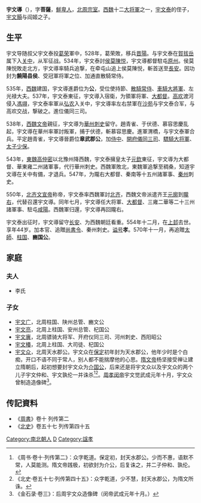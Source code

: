 '''宇文導'''（{{bd|511年||554年||catIdx=Y}}），字'''菩薩'''，[[鮮卑人|鮮卑人]]，[[北周|北周]][[宗室|宗室]]。[[西魏|西魏]]十二[[大将军_(中国)|大将軍]]之一，[[宇文泰|宇文泰]]的侄子，[[宇文顥|宇文顥]]与阎姬之子。

==生平==
宇文导随叔父宇文泰投[[葛荣|葛荣]]軍中，528年，葛荣敗，移兵[[太原市|晋陽]]。与宇文泰在[[賀拔岳|賀拔岳]]属下入[[渭河平原|关中]]，从军征战。534年，宇文泰討[[侯莫陳悦|侯莫陳悦]]，宇文導都督駐屯[[原州|原州]]。侯莫陳悦敗走北方，宇文導率騎兵追撃，在牵屯山追上侯莫陳悦，斬首送至[[長安|長安]]。因功封为'''饒陽县侯'''、受冠軍将軍之位、加通直散騎常侍。

535年，[[西魏|西魏]]建国，宇文導進爵位为'''公'''，受位使持節、[[散騎常侍|散騎常侍]]、[[車騎大將軍|車騎大將軍]]、左光禄大夫。537年，宇文泰東征，宇文導入宿衛，为領軍将軍、[[大都督|大都督]]。[[高欢|高欢]]渡河侵入[[左馮翊|馮翊]]，宇文泰率軍从[[弘农郡|弘农]]入关中，宇文導率左右禁軍在[[沙苑|沙苑]]与宇文泰合军，与高欢交战，撃破之。進位儀同三司。

538年，[[元宝炬|西魏文帝]]親征，宇文導为[[华州_(华县)|華州]][[刺史|刺史]]留守。趙青雀、于伏德、慕容思慶乱起，宇文導在華州率軍討叛軍，捕于伏德，斬慕容思慶。進軍渭橋，与宇文泰軍合兵。平定趙青雀，宇文導晉爵位'''章武郡公'''，加[[侍中|侍中]]、[[開府儀同三司|開府儀同三司]]、[[骠骑将军|驃騎大将軍]]、[[太子少保|太子少保]]。

543年，[[東魏|東魏]][[高仲密|高仲密]]以北豫州降西魏，宇文泰擁皇太子[[元欽|元欽]]東征，宇文導为大都督、華東雍二州諸軍事，代行華州刺史。西魏軍敗北，東魏軍追撃至稠桑，知道宇文導在关中有備，才退兵。547年，为隴右大都督、秦南等十五州諸軍事、[[秦州|秦州]]刺史。

550年，[[齐文宣帝|北齐文宣帝]]称帝，宇文泰率西魏軍討[[北齐|北齐]]，西魏文帝派遣齐王[[元廓|元廓]]到[[隴右|隴右]]，代替召還宇文導。同年七月，宇文導任大将軍、[[大都督|大都督]]、三雍二華等二十三州諸軍事、駐屯[[咸陽|咸陽]]。西魏軍归還，宇文導再回隴右。

宇文泰出征时，宇文導留守[[长安|长安]]、为西魏朝廷看重。554年十二月，在[[上邽|上邽]]去世。享年44岁。加本官、追贈[[尚書令|尚書令]]、秦州刺史。[[谥号|谥号]]'''孝'''。570年十一月，再追贈[[太師|太師]]、[[柱国|柱国]]、'''豳国公'''。

==家庭==
===夫人===
*李氏

===子女===
*[[宇文广|宇文广]]，北周柱国、陕州总管、豳文公
*[[宇文亮|宇文亮]]，北周上柱国、安州总管、杞国公
*[[宇文廙|宇文廙]]，北周骠骑大将军、开府仪同三司、河州刺史、西阳昭公
*[[宇文椿|宇文椿]]，北周上柱国、大司徒、杞国公
*[[宇文众|宇文众]]，北周天水郡公。宇文众在[[保定_(北周)|保定]]初年封为天水郡公，他年少时是个白痴，开口不语不同于常人，别人都不能揣摩他的心思。[[隋文帝|隋文帝]]杨坚接受禅让建立隋朝后，起初想要封宇文众为[[介国公|介国公]]，后来还是将宇文众以及宇文众的两个儿子宇文仲和、宇文孰伦一并诛杀<ref>《周书·卷十·列传第二》：众字乾道。保定初，封天水郡公。少而不惠，语默不常，人莫能测。隋文帝践极，初欲封为介公，后复诛之，并二子仲和、孰伦。</ref><ref>《北史·卷五十七·列传第四十五》：众字乾道，少不慧，封天水郡公，为隋文所诛。</ref>。[[周孝闵帝|周孝闵帝]]宇文觉武成元年十月，宇文众曾制造造像碑<ref>《金石录·卷三》：后周宇文众造像碑（闵帝武成元年十月。）</ref>。

==传記資料==
*《[[周書|周書]]》卷十 列传第二 
*《[[北史|北史]]》卷五十七 列传第四十五

{{八柱国家十二大将军}}
{{DEFAULTSORT:Y}} 
[[Category:南北朝人|Category:南北朝人]]
[[Category:北周皇族|D]]
[[Category:諡孝|Category:諡孝]]